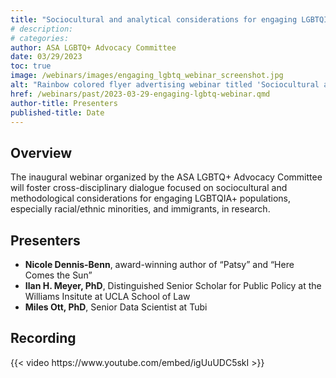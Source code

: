 ```yaml
---
title: "Sociocultural and analytical considerations for engaging LGBTQIA+ Communities"
# description:
# categories:
author: ASA LGBTQ+ Advocacy Committee
date: 03/29/2023
toc: true
image: /webinars/images/engaging_lgbtq_webinar_screenshot.jpg
alt: "Rainbow colored flyer advertising webinar titled 'Sociocultural and analytical considerations for engaging LGBTQIA+ Communities' with photos of speakers. Flyer includes webinar date/time and QR code for Zoom registration."
href: /webinars/past/2023-03-29-engaging-lgbtq-webinar.qmd
author-title: Presenters
published-title: Date
---
```

## Overview

The inaugural webinar organized by the ASA LGBTQ+ Advocacy Committee will foster cross-disciplinary dialogue focused on sociocultural and methodological considerations for engaging LGBTQIA+ populations, especially racial/ethnic minorities, and immigrants, in research. 

## Presenters

-   **Nicole Dennis-Benn**, award-winning author of "Patsy" and "Here Comes the Sun"
-   **Ilan H. Meyer, PhD**, Distinguished Senior Scholar for Public Policy at the Williams Insitute at UCLA School of Law
-   **Miles Ott, PhD**, Senior Data Scientist at Tubi

## Recording

<!-- When YouTube recording is ready, add in link. Click, share, embed, then extract link from iframe code -->
{{< video https://www.youtube.com/embed/igUuUDC5skI >}}

<!-- ## Slides
[![](/webinars/images/incorporating-diversity.png){fig-alt="Title page from slide deck for the webinar, 'Incorporating Diversity, Equity, and Inclusion Principles in Biostatistics Courses: Two Case Studies'"}](https://drive.google.com/file/d/1mKil-a244bGMPzaV6TcpPY74asFbi6no/view){aria-label="Download the slides from the webinar, 'Incorporating Diversity, Equity, and Inclusion Principles in Biostatistics Courses: Two Case Studies'"} -->
